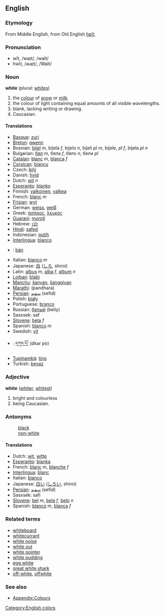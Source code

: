==English==
===Etymology===
From Middle English, from Old English [[hƿit|hƿīt]].
===Pronunciation===
*wīt, /waɪt/, /waIt/
*hwīt, /ʍaɪt/, /WaIt/

===Noun===
'''white''' (plural: [[whites]])<!-- is there also an uncountable sense? -->

#the [[color|colour]] of [[snow]] or [[milk]].
#the colour of light containing equal amounts of all visible wavelengths.
#blank, lacking writing or drawing.
#Caucasian.

====Translations====
*[[Basque]]: [[zuri]]
*[[Breton]]: [[gwenn]]
*Bosnian: [[bijel]] ''m'', bijela ''f'', bijelo ''n'', bijeli ''pl m'', bijele, ''pl f'', bijela ''pl n''
*Bulgarian: [[бял]] ''m'', бяла ''f'', бяло ''n'', бели ''pl''
*[[Catalan]]: [[blanc]] ''m'', [[blanca]] ''f''
*[[Corsican]]: [[biancu]]
*Czech: [[bílý]]
*Danish: [[hvid]]
*Dutch: [[wit]] ''n''
*[[Esperanto]]: [[blanko]]
*Finnish: [[valkoinen]], [[valkea]]
*French: [[blanc]] ''m''
*[[Frisian]]: [[wyt]]
*German: [[weiss]], [[weiβ]]
*Greek: [[άσπρος]], [[λευκός]]
*[[Guaraní]]: [[morotĩ]]
*Hebrew: [[לבן]]
*[[Hindi]]: [[safed]]
*Indonesian: [[putih]]
*[[Interlingua]]: [[blanco]]
*{{ga}}: [[bán]]
*Italian: [[bianco]] ''m''
*Japanese: [[白]] ([[しろ]], shiroi)
*Latin: [[albus]] ''m'', [[alba]] ''f'', [[album]] ''n''
*[[Lojban]]: [[blabi]]
*[[Manchu]]: [[šanyan]], [[šanggiyan]]
*[[Marathi]]: (pandhara)
*[[Persian]]: [[سِفيد]] (sefid)
*Polish: [[biały]]
*Portuguese: [[branco]]
*Russian: [[белый]] (beliy)
*Sasxsek: saf
*[[Slovene]]: [[bela]] ''f''
*Spanish: [[blanco]] ''m''
*Swedish: [[vit]]
*{{bo}}: [[དཀར་པོ་]] (dkar po)
*[[Tupinambá]]: [[ting]]
*Turkish: [[beyaz]]

===Adjective===
'''white''' ([[whiter]], [[whitest]])

#bright and colourless
#being Caucasian.

===Antonyms===
:[[black]]
:[[non-white]]

====Translations====
*Dutch: [[wit]], [[witte]]
*[[Esperanto]]: [[blanka]]
*French: [[blanc]] ''m'', [[blanche]] ''f''
*[[Interlingua]]: [[blanc]]
*Italian: [[bianco]]
*Japanese: [[白い]] ([[しろい]], shiroi)
*[[Persian]]: [[سِفيد]] (sefid)
*Sasxsek: safi
*[[Slovene]]: [[bel]] ''m'', [[bela]] ''f'', [[belo]] ''n''
*Spanish: [[blanco]] ''m'', [[blanca]] ''f''

===Related terms===
*[[whiteboard]]
*[[whitecurrant]]
*[[white noise]]
*[[white out]]
*[[white pointer]]
*[[white pudding]]
*[[egg white]]
*[[great white shark]]
*[[off-white]], [[offwhite]]

===See also===
*[[Wiktionary_Appendix:Colours|Appendix:Colours]]

[[Category:English colors]]